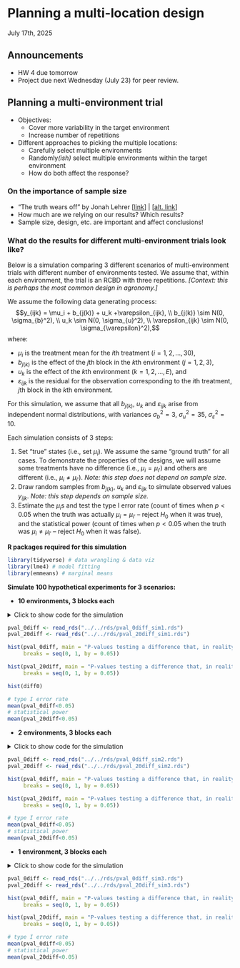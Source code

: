 # Planning a multi-location design
July 17th, 2025  

## Announcements

- HW 4 due tomorrow 
- Project due next Wednesday (July 23) for peer review. 

## Planning a multi-environment trial 

- Objectives: 
  - Cover more variability in the target environment 
  - Increase number of repetitions  
- Different approaches to picking the multiple locations: 
  - Carefully select multiple environments 
  - Randomly*(ish)* select multiple environments within the target environment 
  - How do both affect the response? 
  
### On the importance of sample size 

- "The truth wears off" by Jonah Lehrer [[link](https://www.newyorker.com/magazine/2010/12/13/the-truth-wears-off)] | [[alt. link](https://sites.ualberta.ca/~ahamann/teaching/renr480/reading/Lehrer_2010_The_truth_wears_off.pdf)] 
- How much are we relying on our results? Which results? 
- Sample size, design, etc. are important and affect conclusions! 


### What do the results for different multi-environment trials look like?  

Below is a simulation comparing 3 different scenarios of multi-environment trials with different number of environments tested. 
We assume that, within each environment, the trial is an RCBD with three repetitions. 
*[Context: this is perhaps the most common design in agronomy.]* 

We assume the following data generating process: 
$$y_{ijk} = \mu_i + b_{j(k)} + u_k +\varepsilon_{ijk}, \\
b_{j(k)} \sim N(0, \sigma_{b}^2), \\
u_k \sim N(0, \sigma_{u}^2), \\
\varepsilon_{ijk} \sim N(0, \sigma_{\varepsilon}^2),$$
where:

- $\mu_i$ is the treatment mean for the $i$th treatment ($i = 1,2, ..., 30$), 
- $b_{j(k)}$ is the effect of the $j$th block in the $k$th environment ($j = 1,2,3$), 
- $u_k$ is the effect of the $k$th environment ($k = 1,2,..., E$), and 
- $\varepsilon_{ijk}$ is the residual for the observation corresponding to the $i$th treatment, $j$th block in the $k$th environment. 

For this simulation, we assume that all $b_{j(k)}$, $u_k$ and $\varepsilon_{ijk}$ arise from independent normal distributions, with variances $\sigma_{b}^2 = 3$, $\sigma_{u}^2 = 35$, $\sigma_{\varepsilon}^2 = 10$.

Each simulation consists of 3 steps: 

1. Set "true" states (i.e., set $\mu_i$). We assume the same "ground truth" for all cases. To demonstrate the properties of the designs, we will assume some treatments have no difference (i.e., $\mu_i = \mu_{i'}$) and others are different (i.e., $\mu_i \neq \mu_{i'}$). *Note: this step does not depend on sample size.* 
2. Draw random samples from $b_{j(k)}$, $u_k$ and $\varepsilon_{ijk}$ to simulate observed values $y_{ijk}$. *Note: this step depends on sample size.*
3. Estimate the $\mu_i$s and test the type I error rate (count of times when $p<0.05$ when the truth was actually $\mu_i = \mu_{i'}$ -- reject $H_0$ when it was true), and the statistical power (count of times when $p<0.05$ when the truth was $\mu_i \ne \mu_{i'}$ -- reject $H_0$ when it was false). 


**R packages required for this simulation** 
```r
library(tidyverse) # data wrangling & data viz  
library(lme4) # model fitting
library(emmeans) # marginal means 
```

**Simulate 100 hypothetical experiments for 3 scenarios:** 

- **10 environments, 3 blocks each**

<details>
<summary>Click to show code for the simulation</summary>

```r
sigma_env.truth <- 35 
sigma_block.truth <- 3 
sigma.truth <- 10 

trts <- paste("t", 11:40, sep = "")
n_envs <- 10
n_rep <- 3
n_sims <- 250

df_me <- expand.grid(trt = trts,
                     rep = 1:n_rep, 
                     environm = paste("e", 11:(10+n_envs), sep = ""))

diff0 <- numeric(n_sims)
pval_0diff <- numeric(n_sims)
pval_20diff <- numeric(n_sims)

for (i in 1:n_sims) {
  env_re <- rnorm(n_envs, 0, sigma_env.truth)
  block_re <- rnorm(n_envs*n_rep, 0, sigma_block.truth)
  
  df_envs <- data.frame(environm = paste("e", 11:(10+n_envs), sep = ""), 
                        env_re)
  df_blocks <- expand.grid(environm = paste("e", 11:(10+n_envs), sep = ""),
                           rep = 1:n_rep) %>% 
    mutate(block_re = block_re)
  
  df_me <- df_me %>%
    mutate(mu_t = case_when(trt == "t11" ~ 200, 
                            trt == "t12" ~ 200, 
                            trt == "t13" ~ 180, 
                            .default = 220)) %>% 
    left_join(df_envs) %>% 
    left_join(df_blocks) %>% 
    mutate(e = rnorm(nrow(df_me), 0, sigma.truth), 
           y = mu_t + env_re + block_re + e)
  
  
  m <- lmer(y ~ trt + (1|environm/rep), data = df_me)
  pval_0diff[i] <- as.data.frame(emmeans(m, ~ trt, contr = list(c(1, -1, rep(0, 28))))$contr)$p.value
  diff0[i] <- as.data.frame(emmeans(m, ~ trt, contr = list(c(1, -1, rep(0, 28))))$contr)$estimate
  pval_20diff[i] <- as.data.frame(emmeans(m, ~ trt, contr = list(c(1, 0, 0, -1, rep(0, 26))))$contr)$p.value
} 
```

</details>

```r
pval_0diff <- read_rds("../../rds/pval_0diff_sim1.rds")
pval_20diff <- read_rds("../../rds/pval_20diff_sim1.rds")
```

```r
hist(pval_0diff, main = "P-values testing a difference that, in reality, is zero. E = 10", 
     breaks = seq(0, 1, by = 0.05))
```

```r
hist(pval_20diff, main = "P-values testing a difference that, in reality, is 20. E = 10", 
     breaks = seq(0, 1, by = 0.05))
```

```r
hist(diff0)
```

```r
# type I error rate
mean(pval_0diff<0.05)
# statistical power
mean(pval_20diff<0.05)
```

- **2 environments, 3 blocks each**

<details>
<summary>Click to show code for the simulation</summary>

```r
sigma_env.truth <- 35 
sigma_block.truth <- 3 
sigma.truth <- 10 

trts <- paste("t", 11:40, sep = "")
n_envs <- 2
n_rep <- 3
n_sims <- 100

df_me <- expand.grid(trt = trts,
                     rep = 1:n_rep, 
                     environm = paste("e", 11:(10+n_envs), sep = ""))

pval_0diff <- numeric(n_sims)
pval_20diff <- numeric(n_sims)

set.seed(3)
for (i in 1:n_sims) {
  env_re <- rnorm(n_envs, 0, sigma_env.truth)
  block_re <- rnorm(n_envs*n_rep, 0, sigma_block.truth)
  
  df_envs <- data.frame(environm = paste("e", 11:(10+n_envs), sep = ""), 
                        env_re)
  df_blocks <- expand.grid(environm = paste("e", 11:(10+n_envs), sep = ""),
                           rep = 1:n_rep) %>% 
    mutate(block_re = block_re)
  
  df_me <- df_me %>%
    mutate(mu_t = case_when(trt == "t11" ~ 200, 
                            trt == "t12" ~ 200, 
                            trt == "t13" ~ 180, 
                            .default = 220)) %>% 
    left_join(df_envs) %>% 
    left_join(df_blocks) %>% 
    mutate(e = rnorm(nrow(df_me), 0, sigma.truth), 
           y = mu_t + env_re + block_re + e)
  
  
  m <- lmer(y ~ trt + (1|environm/rep), data = df_me)
  pval_0diff[i] <- as.data.frame(emmeans(m, ~ trt, contr = list(c(1, -1, rep(0, 28))))$contr)$p.value
  pval_20diff[i] <- as.data.frame(emmeans(m, ~ trt, contr = list(c(1, 0, 0, -1, rep(0, 26))))$contr)$p.value
}
```

</details>


```r
pval_0diff <- read_rds("../../rds/pval_0diff_sim2.rds")
pval_20diff <- read_rds("../../rds/pval_20diff_sim2.rds")
```

```r
hist(pval_0diff, main = "P-values testing a difference that, in reality, is zero. E = 2", 
     breaks = seq(0, 1, by = 0.05))
```

```r
hist(pval_20diff, main = "P-values testing a difference that, in reality, is 20. E = 2", 
     breaks = seq(0, 1, by = 0.05))
```

```r
# type I error rate
mean(pval_0diff<0.05)
# statistical power
mean(pval_20diff<0.05)
```

- **1 environment, 3 blocks each**

<details>
<summary>Click to show code for the simulation</summary>

```r
sigma_env.truth <- 35 
sigma_block.truth <- 3 
sigma.truth <- 10 

trts <- paste("t", 11:40, sep = "")
n_envs <- 1
n_rep <- 3
n_sims <- 100

df_me <- expand.grid(trt = trts,
                     rep = 1:n_rep, 
                     environm = paste("e", 11:(10+n_envs), sep = ""))

pval_0diff <- numeric(n_sims)
pval_20diff <- numeric(n_sims)

set.seed(3)
for (i in 1:n_sims) {
  env_re <- rnorm(n_envs, 0, sigma_env.truth)
  block_re <- rnorm(n_envs*n_rep, 0, sigma_block.truth)
  
  df_envs <- data.frame(environm = paste("e", 11:(10+n_envs), sep = ""), 
                        env_re)
  df_blocks <- expand.grid(environm = paste("e", 11:(10+n_envs), sep = ""),
                           rep = 1:n_rep) %>% 
    mutate(block_re = block_re)
  
  df_me <- df_me %>%
    mutate(mu_t = case_when(trt == "t11" ~ 200, 
                            trt == "t12" ~ 200, 
                            trt == "t13" ~ 180, 
                            .default = 220)) %>% 
    left_join(df_envs) %>% 
    left_join(df_blocks) %>% 
    mutate(e = rnorm(nrow(df_me), 0, sigma.truth), 
           y = mu_t + env_re + block_re + e)
  
  
  m <- lmer(y ~ trt + (1|rep), data = df_me)
  pval_0diff[i] <- as.data.frame(emmeans(m, ~ trt, contr = list(c(1, -1, rep(0, 28))))$contr)$p.value
  pval_20diff[i] <- as.data.frame(emmeans(m, ~ trt, contr = list(c(1, 0, 0, -1, rep(0, 26))))$contr)$p.value
}
```

</details>

```r
pval_0diff <- read_rds("../../rds/pval_0diff_sim3.rds")
pval_20diff <- read_rds("../../rds/pval_20diff_sim3.rds")
```

```r
hist(pval_0diff, main = "P-values testing a difference that, in reality, is zero. E = 1", 
     breaks = seq(0, 1, by = 0.05))
```

```r
hist(pval_20diff, main = "P-values testing a difference that, in reality, is 20. E = 1", 
     breaks = seq(0, 1, by = 0.05))
```

```r
# type I error rate
mean(pval_0diff<0.05)
# statistical power
mean(pval_20diff<0.05)
```



